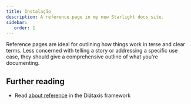 ```yaml
---
title: Instalação
description: A reference page in my new Starlight docs site.
sidebar:
   order: 1
---
```


Reference pages are ideal for outlining how things work in terse and clear terms.
Less concerned with telling a story or addressing a specific use case, they should give a comprehensive outline of what you're documenting.

## Further reading

-  Read [about reference](https://diataxis.fr/reference/) in the Diátaxis framework
